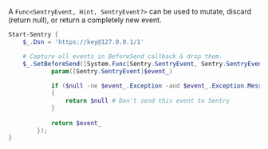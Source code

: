 A `Func<SentryEvent, Hint, SentryEvent?>` can be used to mutate, discard (return null), or return a completely new event.

```powershell
Start-Sentry {
    $_.Dsn = 'https://key@127.0.0.1/1'

    # Capture all events in BeforeSend callback & drop them.
    $_.SetBeforeSend([System.Func[Sentry.SentryEvent, Sentry.SentryEvent]] {
            param([Sentry.SentryEvent]$event_)
            
            if ($null -ne $event_.Exception -and $event_.Exception.Message.Contains("Noisy Exception"))
            {
                return $null # Don't send this event to Sentry
            }
            
            return $event_
        });
}
```
